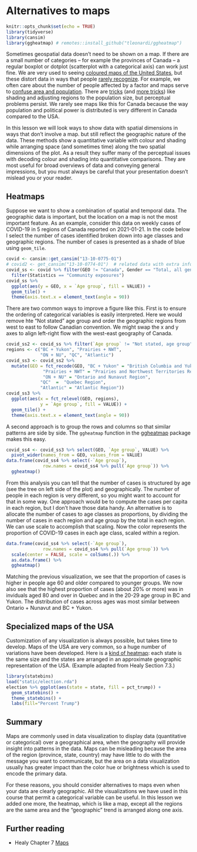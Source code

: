 # Alternatives to maps {#mapping-3}


```r
knitr::opts_chunk$set(echo = TRUE)
library(tidyverse)
library(cansim)
library(ggheatmap) # remotes::install_github("tleonardi/ggheatmap")
```

Sometimes geospatial data doesn't need to be shown on a map. If there are a small number of categories -- for example the provinces of Canada -- a regular boxplot or dotplot (scatterplot with a categorical axis) can work just fine. We are very used to seeing [coloured maps of the United States](https://www.esri.com/en-us/maps-we-love/gallery/popular-vote), but these distort data in ways that people [rarely recognize](https://xkcd.com/2399/). For example, we often care about the number of people affected by a factor and maps serve to [confuse area and population](https://xkcd.com/1138/). There are [tricks](https://www.businessinsider.com/2016-election-results-maps-population-adjusted-cartogram-2016-11) (and [more tricks](https://stats.stackexchange.com/questions/136007/data-visualization-alternatives-to-choropleth-maps-for-spatial-data-and-statist)) like shading and adjusting regions to the population size, but perceptual problems persist. We rarely see maps like this for Canada because the way population and political power is distributed is very different in Canada compared to the USA.

In this lesson we will look ways to show data with spatial dimensions in ways that don't involve a map. but still reflect the geographic nature of the data. These methods show a quantitative variable with colour and shading while arranging space (and sometimes time) along the two spatial dimensions of the plot. As a result they suffer many of the perceptual issues with decoding colour and shading into quantitative comparisons. They are most useful for broad overviews of data and conveying general impressions, but you must always be careful that your presentation doesn't mislead you or your reader.

## Heatmaps

Suppose we want to show a combination of spatial and temporal data. The geographic data is important, but the location on a map is not the most important feature. As an example, consider this data on weekly cases of COVID-19 in 5 regions of Canada reported on 2021-01-21. In the code below I select the number of cases identified broken down into age classes and geographic regions. The number of cases is presented as a shade of blue using `geom_tile`.

```r
covid <- cansim::get_cansim("13-10-0775-01")
# covid2 <- get_cansim("13-10-0774-01")  # related data with extra information
covid_ss <- covid %>% filter(GEO != "Canada", Gender == "Total, all genders", `Age group` != "Total, all age groups") %>%
  filter(Statistics == "Community exposures") 
covid_ss %>%
  ggplot(aes(y = GEO, x = `Age group`, fill = VALUE)) + 
  geom_tile() +
  theme(axis.text.x = element_text(angle = 90))
```

There are two common ways to improve a figure like this. First is to ensure the ordering of categorical variables is easily interpreted. Here we would remove hte "Not stated" age group and order the geographic regions from west to east to follow Canadian convention. We might swap the x and y axes to align left-right flow with the west-east geography of Canada. 

```r
covid_ss2 <- covid_ss %>% filter(`Age group` != "Not stated, age group")
regions <- c("BC + Yukon", "Prairies + NWT",
             "ON + NU", "QC", "Atlantic")
covid_ss3 <- covid_ss2 %>%
  mutate(GEO = fct_recode(GEO, "BC + Yukon" = "British Columbia and Yukon Region",
              "Prairies + NWT" = "Prairies and Northwest Territories Region",
              "ON + NU" = "Ontario and Nunavut Region",
             "QC"  =  "Quebec Region", 
             "Atlantic" = "Atlantic Region"))
covid_ss3 %>%
  ggplot(aes(x = fct_relevel(GEO, regions),
             y = `Age group`, fill = VALUE)) + 
  geom_tile() +
  theme(axis.text.x = element_text(angle = 90))
```

A second approach is to group the rows and columns so that similar patterns are side by side. The `ggheatmap` function in the [ggheatmap](https://github.com/tleonardi/ggheatmap/) package makes this easy.

```r
covid_ss4 <- covid_ss3 %>% select(GEO, `Age group`, VALUE) %>%
  pivot_wider(names_from = GEO, values_from = VALUE) 
data.frame(covid_ss4 %>% select(-`Age group`), 
              row.names = covid_ss4 %>% pull(`Age group`)) %>%
  ggheatmap()
```

From this analysis you can tell that the number of cases is structured by age (see the tree on left side of the plot) and geographically. The number of people in each region is very different, so you might want to account for that in some way. One approach would be to compute the cases per capita in each region, but I don't have those data handy. An alternative is to allocate the number of cases to age classes as proportions, by dividing the number of cases in each region and age group by the total in each region. We can use scale to accomplish that scaling. Now the color represents the proportion of COVID-19 cases in each age class, scaled within a region.

```r
data.frame(covid_ss4 %>% select(-`Age group`), 
              row.names = covid_ss4 %>% pull(`Age group`)) %>%
  scale(center = FALSE, scale = colSums(.)) %>%
  as.data.frame() %>%
  ggheatmap()
```

Matching the previous visualization, we see that the proportion of cases is higher in people age 60 and older compared to younger groups. We now also see that the highest proportion of cases (about 20% or more) was in inviduals aged 80 and over in Quebec and in the 20-29 age group in BC and Yukon. The distribution of cases across ages was most similar between Ontario + Nunavut and BC + Yukon.

## Specialized maps of the USA

Customization of any visualization is always possible, but takes time to develop. Maps of the USA are very common, so a huge number of variations have been developed. Here is a [kind of heatmap](https://www.washingtonpost.com/wp-srv/special/business/states-most-threatened-by-trade/):
each state is the same size and the states are arranged in an approximate geographic representation of the USA. (Example adapted from Healy Section 7.3.)

```r
library(statebins)
load("static/election.rda")
election %>% ggplot(aes(state = state, fill = pct_trump)) +
  geom_statebins() +
  theme_statebins() +
  labs(fill="Percent Trump")

```


## Summary

Maps are commonly used in data visualization to display data (quantitative or categorical) over a geographical area, when the geography will provide insight into patterns in the data. Maps can be misleading because the area of the region (province, state, country) may have little to do with the message you want to communicate, but the area on a data visualization usually has greater impact than the color hue or brightness which is used to encode the primary data.

For these reasons, you should consider alternatives to maps even when your data are clearly geographic. All the visualizations we have used in this course that permit a categorical variable can be useful. In this lesson we added one more, the heatmap, which is like a map, except all the regions are the same area and the "geographic" trend is arranged along one axis.

## Further reading

* Healy Chapter 7 [Maps](https://socviz.co/maps.html)
